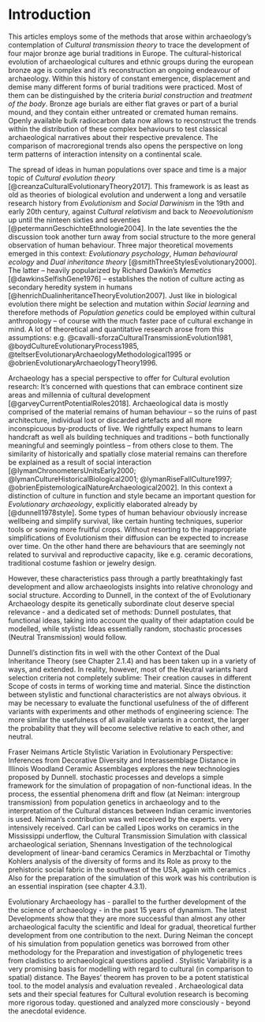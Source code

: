# Introduction {#introduction}

This articles employs some of the methods that arose within archaeology's contemplation of *Cultural transmission theory* to trace the development of four major bronze age burial traditions in Europe. The cultural-historical evolution of archaeological cultures and ethnic groups during the european bronze age is complex and it's reconstruction an ongoing endeavour of archaeology. Within this history of constant emergence, displacement and demise many different forms of burial traditions were practiced. Most of them can be distinguished by the criteria *burial construction* and *treatment of the body*. Bronze age burials are either flat graves or part of a burial mound, and they contain either untreated or cremated human remains. Openly available bulk radiocarbon data now allows to reconstruct the trends within the distribution of these complex behaviours to test classical archaeological narratives about their respective prevalence. The comparison of macroregional trends also opens the perspective on long term patterns of interaction intensity on a continental scale. 

The spread of ideas in human populations over space and time is a major topic of *Cultural evolution theory* [@creanzaCulturalEvolutionaryTheory2017]. This framework is as least as old as theories of biological evolution and underwent a long and versatile research history from *Evolutionism* and *Social Darwinism* in the 19th and early 20th century, against *Cultural relativism* and back to *Neoevolutionism* up until the ninteen sixties and seventies [@petermannGeschichteEthnologie2004]. In the late seventies the the discussion took another turn away from social structure to the more general observation of human behaviour. Three major theoretical movements emerged in this context: *Evolutionary psychology*, *Human behavioural ecology* and *Dual inheritance theory* [@smithThreeStylesEvolutionary2000]. The latter -- heavily popularized by Richard Dawkin's *Memetics* [@dawkinsSelfishGene1976] -- establishes the notion of culture acting as secondary heredity system in humans [@henrichDualinheritanceTheoryEvolution2007]. Just like in biological evolution there might be selection and mutation within *Social learning* and therefore methods of *Population genetics* could be employed within cultural anthropology -- of course with the much faster pace of cultural exchange in mind. A lot of theoretical and quantitative research arose from this assumptions: e.g. @cavalli-sforzaCulturalTransmissionEvolution1981, @boydCultureEvolutionaryProcess1985,  @teltserEvolutionaryArchaeologyMethodological1995 or @obrienEvolutionaryArchaeologyTheory1996.

Archaeology has a special perspective to offer for Cultural evolution research: It's concerned with questions that can embrace continent size areas and millennia of cultural development [@garveyCurrentPotentialRoles2018]. Archaeological data is mostly comprised of the material remains of human behaviour -- so the ruins of past architecture, individual lost or discarded artefacts and all more inconspicuous by-products of live. We rightfully expect humans to learn handcraft as well als building techniques and traditions  -- both functionally meaningful and seemingly pointless -- from others close to them. The similarity of historically and spatially close material remains can therefore be explained as a result of social interaction [@lymanChronometersUnitsEarly2000; @lymanCultureHistoricalBiological2001; @lymanRiseFallCulture1997; @obrienEpistemologicalNatureArchaeological2002]. In this context a distinction of culture in function and style became an important question for *Evolutionary archaeology*, explicitly elaborated already by [@dunnell1978style]. Some types of human behaviour obviously increase wellbeing and simplify survival, like certain hunting techniques, superior tools or sowing more fruitful crops. Without resorting to the inappropriate simplifications of Evolutionism their diffusion can be expected to increase over time. On the other hand there are behaviours that are seemingly not related to survival and reproductive capacity, like e.g. ceramic decorations, traditional costume fashion or jewelry design.   


However, these characteristics pass through a partly breathtakingly fast development and allow archaeologists insights into relative chronology and social structure. According to Dunnell, in the context of the of Evolutionary Archaeology despite its genetically subordinate clout deserve special relevance - and a dedicated set of methods: Dunnell postulates, that functional ideas, taking into account the quality of their adaptation could be modelled, while stylistic Ideas essentially random, stochastic processes (Neutral Transmission) would follow. 

Dunnell's distinction fits in well with the other Context of the Dual Inheritance Theory (see Chapter 2.1.4) and has been taken up in a variety of ways, and extended. In reality, however, most of the Neutral variants hard selection criteria not completely sublime: Their creation causes in different Scope of costs in terms of working time and material. Since the distinction between stylistic and functional characteristics are not always obvious. it may be necessary to evaluate the functional usefulness of the of different variants with experiments and other methods of engineering science: The more similar the usefulness of all available variants in a context, the larger the probability that they will become selective relative to each other, and neutral. 

Fraser Neimans Article Stylistic Variation in Evolutionary Perspective: Inferences from Decorative Diversity and Interassemblage Distance in Illinois Woodland Ceramic Assemblages explores the new technologies proposed by Dunnell. stochastic processes and develops a simple framework for the simulation of propagation of non-functional ideas. In the process, the essential phenomena drift and flow (at Neiman: intergroup transmission) from population genetics in archaeology and to the interpretation of the Cultural distances between Indian ceramic inventories is used. Neiman's contribution was well received by the experts. very intensively received. Carl can be called Lipos works on ceramics in the Mississippi underflow, the Cultural Transmission Simulation with classical archaeological seriation, Shennans Investigation of the technological development of linear-band ceramics Ceramics in Merzbachtal or Timothy Kohlers analysis of the diversity of forms and its Role as proxy to the prehistoric social fabric in the southwest of the USA, again with ceramics . Also for the preparation of the simulation of this work was his contribution is an essential inspiration (see chapter 4.3.1). 

Evolutionary Archaeology has - parallel to the further development of the the science of archaeology - in the past 15 years of dynamism. The latest Developments show that they are more successful than almost any other archaeological faculty the scientific and Ideal for gradual, theoretical further development from one contribution to the next. During Neiman the concept of his simulation from population genetics was borrowed from other methodology for the Preparation and investigation of phylogenetic trees from cladistics to archaeological questions applied . Stylistic Variability is a very promising basis for modelling with regard to cultural (in comparison to spatial) distance. The Bayes' theorem has proven to be a potent statistical tool. to the model analysis and evaluation revealed . Archaeological data sets and their special features for Cultural evolution research is becoming more rigorous today. questioned and analyzed more consciously - beyond the anecdotal evidence.  
